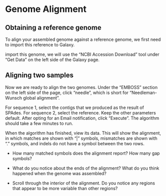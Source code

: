 # Genome Alignment {#align}

## Obtaining a reference genome

To align your assembled genome against a reference genome, we first need to import this reference to Galaxy.


import this genome, we will use the “NCBI Accession Download” tool under “Get Data” on the left side of the Galaxy page. 

## Aligning two samples 

Now we are ready to align the two genomes. Under the “EMBOSS” section on the left side of the page, click “needle”, which is short for “Needleman-Wunsch global alignment”.

For sequence 1, select the contigs that we produced as the result of SPAdes. For sequence 2, select the reference. Keep the other parameters default. After opting for an Email notification, click “Execute”. The algorithm should take a few minutes to run.

When the algorithm has finished, view its data. This will show the alignment, in which matches are shown with “|” symbols, mismatches are shown with “.” symbols, and indels do not have a symbol between the two rows.

- How many matched symbols does the alignment report? How many gap symbols?

- What do you notice about the ends of the alignment? What do you think happened when the genome was assembled?

- Scroll through the interior of the alignment. Do you notice any regions that appear to be more variable than other regions?